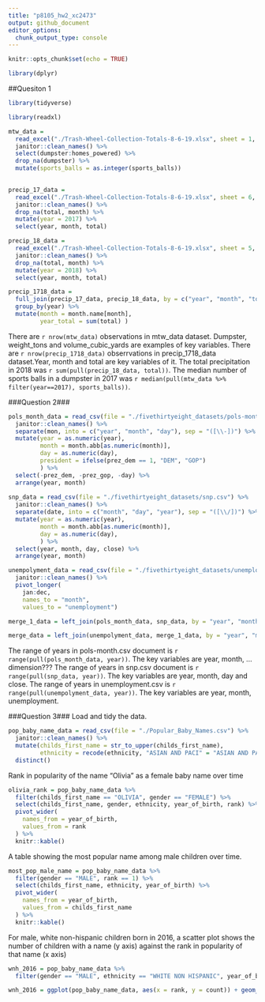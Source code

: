 ```yaml
---
title: "p8105_hw2_xc2473"
output: github_document
editor_options: 
  chunk_output_type: console
---
```


```r
knitr::opts_chunk$set(echo = TRUE)

library(dplyr)
```
##Quesiton 1
```r
library(tidyverse)

library(readxl)

mtw_data = 
  read_excel("./Trash-Wheel-Collection-Totals-8-6-19.xlsx", sheet = 1, col_names = TRUE) %>%
  janitor::clean_names() %>%
  select(dumpster:homes_powered) %>% 
  drop_na(dumpster) %>%
  mutate(sports_balls = as.integer(sports_balls)) 
  
```
```r
precip_17_data =
  read_excel("./Trash-Wheel-Collection-Totals-8-6-19.xlsx", sheet = 6, col_names = TRUE, skip = 1) %>% 
  janitor::clean_names() %>%
  drop_na(total, month) %>%
  mutate(year = 2017) %>% 
  select(year, month, total)

precip_18_data =
  read_excel("./Trash-Wheel-Collection-Totals-8-6-19.xlsx", sheet = 5, col_names = TRUE, skip = 1) %>% 
  janitor::clean_names() %>%
  drop_na(total, month) %>%
  mutate(year = 2018) %>% 
  select(year, month, total)

precip_1718_data = 
  full_join(precip_17_data, precip_18_data, by = c("year", "month", "total")) %>% 
  group_by(year) %>% 
  mutate(month = month.name[month],
         year_total = sum(total) )
```
There are `r nrow(mtw_data)` observations in mtw_data dataset. Dumpster, weight_tons and volume_cubic_yards are examples of key variables. There are `r nrow(precip_1718_data)` obserrvations in precip_1718_data dataset.Year, month and total are key variables of it.
The total precipitation in 2018 was `r sum(pull(precip_18_data, total))`. The median number of sports balls in a dumpster in 2017 was `r median(pull(mtw_data %>% filter(year==2017), sports_balls))`.

###Question 2###
```r
pols_month_data = read_csv(file = "./fivethirtyeight_datasets/pols-month.csv") %>%
  janitor::clean_names() %>%
  separate(mon, into = c("year", "month", "day"), sep = "([\\-])") %>%
  mutate(year = as.numeric(year),
         month = month.abb[as.numeric(month)],
         day = as.numeric(day),
         president = ifelse(prez_dem == 1, "DEM", "GOP")
         ) %>% 
  select(-prez_dem, -prez_gop, -day) %>%
  arrange(year, month)
  
snp_data = read_csv(file = "./fivethirtyeight_datasets/snp.csv") %>%
  janitor::clean_names() %>%
  separate(date, into = c("month", "day", "year"), sep = "([\\/])") %>%
  mutate(year = as.numeric(year),
         month = month.abb[as.numeric(month)],
         day = as.numeric(day),
         ) %>% 
  select(year, month, day, close) %>%
  arrange(year, month)

unempolyment_data = read_csv(file = "./fivethirtyeight_datasets/unemployment.csv") %>%
  janitor::clean_names() %>% 
  pivot_longer(
    jan:dec,
    names_to = "month",
    values_to = "unemployment") 

merge_1_data = left_join(pols_month_data, snp_data, by = "year", "month")

merge_data = left_join(unempolyment_data, merge_1_data, by = "year", "month")
```

The range of years in pols-month.csv document is `r range(pull(pols_month_data, year))`. The key variables are year, month, ... dimension???
The range of years in snp.csv document is `r range(pull(snp_data, year))`. The key variables are year, month, day and close.
The range of years in unemployment.csv is `r range(pull(unempolyment_data, year))`. The key variables are year, month, unemployment.

###Question 3###
Load and tidy the data.
```r
pop_baby_name_data = read_csv(file = "./Popular_Baby_Names.csv") %>%
  janitor::clean_names() %>% 
  mutate(childs_first_name = str_to_upper(childs_first_name),
         ethnicity = recode(ethnicity, "ASIAN AND PACI" = "ASIAN AND PACIFIC ISLANDER", "BLACK NON HISP" = "BLACK NON HISPANIC", "WHITE NON HISP" = "WHITE NON HISPANIC")) %>% 
  distinct()
```
Rank in popularity of the name “Olivia” as a female baby name over time
```r
olivia_rank = pop_baby_name_data %>% 
  filter(childs_first_name == "OLIVIA", gender == "FEMALE") %>% 
  select(childs_first_name, gender, ethnicity, year_of_birth, rank) %>% 
  pivot_wider(
    names_from = year_of_birth,
    values_from = rank
  ) %>% 
  knitr::kable()
```
A table showing the most popular name among male children over time.
```r
most_pop_male_name = pop_baby_name_data %>% 
  filter(gender == "MALE", rank == 1) %>% 
  select(childs_first_name, ethnicity, year_of_birth) %>% 
  pivot_wider(
    names_from = year_of_birth,
    values_from = childs_first_name
  ) %>% 
  knitr::kable()
```
For male, white non-hispanic children born in 2016, a scatter plot shows the number of children with a name (y axis) against the rank in popularity of that name (x axis)
```r
wnh_2016 = pop_baby_name_data %>% 
  filter(gender == "MALE", ethnicity == "WHITE NON HISPANIC", year_of_birth == 2016 )

wnh_2016 = ggplot(pop_baby_name_data, aes(x = rank, y = count)) + geom_point()
```









